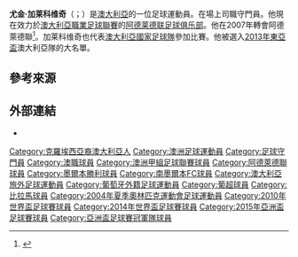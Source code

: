 {{NoteTA
|G1=足球
|1=zh:加莱科维奇;zh-hk:加利高域;zh-tw:加萊科維奇;
}}
{{Infobox football biography
| name           = 加利高域 <br>Eugene Galeković
| image          = Eugene Galeković.jpg
| image_size     = 180
| caption        = Galekovic with {{ALeague AU}} in 2010
| fullname       = Eugen-Josip Galeković
| birth_date     = {{birth date and age|1981|6|12|df=y}}
| birth_place    = {{AUS}}[[墨爾本|墨爾本]]
| height         = {{height|m=1.88}}<ref>{{cite web|title=Eugene Galeković|url=http://www.socceroos.com.au/player/eugene-galekovic/1s6gb8z3r5vas1e2erx1khq3f8|website=socceroos.com.au|publisher=[[澳大利亞足球協會|Football Federation Australia]]|accessdate=19 June 2014|archive-url=https://web.archive.org/web/20150924103911/http://www.socceroos.com.au/player/eugene-galekovic/1s6gb8z3r5vas1e2erx1khq3f8|archive-date=2015-09-24|dead-url=yes}}</ref>
| position       = [[守門員_(足球)|守門員]]
| currentclub    = {{ALeague AU}}
| clubnumber     = 1
| years1         = 1999–2000 |clubs1 = {{le|墨爾本騎士足球俱樂部|Melbourne Knights FC|墨爾本騎士}}   |caps1 =  |goals1 = 
| years2         = 2000–2001 |clubs2 = {{le|吉普斯蘭獵鷹足球俱樂部|Gippsland Falcons|吉普斯兰猎鹰}}  |caps2 = 11 |goals2 = 0
| years3         = 2002–2004 |clubs3 = {{le|南墨爾本足球俱樂部|South Melbourne FC|南墨爾本}}         |caps3 = 37  |goals3 = 0
| years4         = 2004–2005 |clubs4 = [[比拉馬體育會|比拉馬]]                                       |caps4 = 2  |goals4 = 0
| years5         = 2005–2007 |clubs5 = {{ALeague MV}}                                                |caps5 = 15  |goals5 = 0
| years6         = 2007–     |clubs6 = {{ALeague AU}}                                                |caps6 = 233|goals6 = 0
| nationalyears1 = 2003–2004 |nationalteam1 = {{le|澳洲23歲以下足球代表隊|Australia national under-23 soccer team|澳洲 U-23}} |nationalcaps1 = 4 |nationalgoals1 =0
| nationalyears2 = 2009–     |nationalteam2 = [[澳洲國家足球隊|澳洲]]              |nationalcaps2 = 8 |nationalgoals2 = 0
| club-update         = 2017年3月15日
| nationalteam-update = 2013年7月25日
}}

'''尤金·加莱科维奇'''（{{lang-en|'''Eugen-Josip "Eugene" Galeković'''}}；{{bd|1981年|6月12日}}）是[[澳大利亞|澳大利亞]]的一位足球運動員。在場上司職守門員。他現在效力於[[澳大利亞職業足球聯賽|澳大利亞職業足球聯賽]]的[[阿德莱德联足球俱乐部|阿德莱德联足球俱乐部]]。他在2007年轉會阿德萊德聯<ref>{{cite news
|url=http://www.footballnews.com.au/reports.php?id=99
|title=Roar bore Adelaide
|publisher=Football News
|date=11 February 2007
|accessdate=2008-12-29
|archive-url=https://web.archive.org/web/20091029084610/http://www.footballnews.com.au/reports.php?id=99
|archive-date=2009-10-29
|dead-url=yes
}}</ref>。加莱科维奇也代表[[澳大利亞國家足球隊|澳大利亞國家足球隊]]參加比賽。他被選入[[2013年東亞盃|2013年東亞盃]]澳大利亞隊的大名單。

== 參考來源 ==
{{reflist}}

== 外部連結 ==
* {{NFT player|pid=29798}}

{{2010年世界盃足球賽澳洲參賽名單}}
{{2014年世界杯足球赛澳大利亚参赛名单}}
{{2015年亚洲杯足球赛澳大利亚参赛名单}}

{{DEFAULTSORT:Galekovic, Eugene}}
[[Category:克羅埃西亞裔澳大利亞人|Category:克羅埃西亞裔澳大利亞人]]
[[Category:澳洲足球運動員|Category:澳洲足球運動員]]
[[Category:足球守門員|Category:足球守門員]]
[[Category:澳職球員|Category:澳職球員]]
[[Category:澳洲甲組足球聯賽球員|Category:澳洲甲組足球聯賽球員]]
[[Category:阿德萊德聯球員|Category:阿德萊德聯球員]]
[[Category:墨爾本勝利球員|Category:墨爾本勝利球員]]
[[Category:南墨爾本FC球員|Category:南墨爾本FC球員]]
[[Category:澳大利亞旅外足球運動員|Category:澳大利亞旅外足球運動員]]
[[Category:葡萄牙外籍足球運動員|Category:葡萄牙外籍足球運動員]]
[[Category:葡超球員|Category:葡超球員]]
[[Category:比拉馬球員|Category:比拉馬球員]]
[[Category:2004年夏季奧林匹克運動會足球運動員|Category:2004年夏季奧林匹克運動會足球運動員]]
[[Category:2010年世界盃足球賽球員|Category:2010年世界盃足球賽球員]]
[[Category:2014年世界盃足球賽球員|Category:2014年世界盃足球賽球員]]
[[Category:2015年亞洲盃足球賽球員|Category:2015年亞洲盃足球賽球員]]
[[Category:亞洲盃足球賽冠軍隊球員|Category:亞洲盃足球賽冠軍隊球員]]